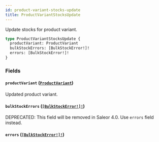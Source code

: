 ```yaml
---
id: product-variant-stocks-update
title: ProductVariantStocksUpdate
---
```


Update stocks for product variant.

```graphql
type ProductVariantStocksUpdate {
  productVariant: ProductVariant
  bulkStockErrors: [BulkStockError!]!
  errors: [BulkStockError!]!
}
```

### Fields

#### `productVariant` ([`ProductVariant`](/developer/api-reference/objects/product-variant))

Updated product variant.

#### `bulkStockErrors` ([`[BulkStockError!]!`](/developer/api-reference/objects/bulk-stock-error))

<span class="badge badge--warning">DEPRECATED: This field will be removed in Saleor 4.0. Use `errors` field instead.</span>

#### `errors` ([`[BulkStockError!]!`](/developer/api-reference/objects/bulk-stock-error))
